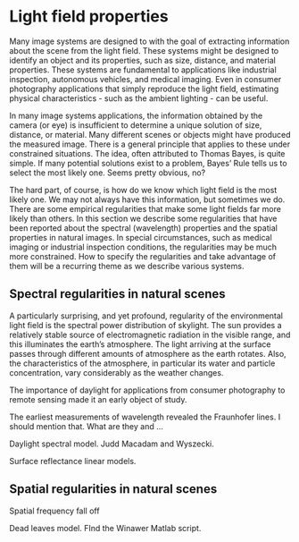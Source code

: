 # Light field properties {#sec-lightfield-properties}
Many image systems are designed to with the goal of extracting information about the scene from the light field. These systems might be designed to identify an object and its properties, such as size, distance, and material properties. These systems are fundamental to applications like industrial inspection, autonomous vehicles, and medical imaging. Even in consumer photography applications that simply reproduce the light field, estimating physical characteristics - such as the ambient lighting - can be useful.

In many image systems applications, the information obtained by the camera (or eye) is insufficient to determine a unique solution of size, distance, or material. Many different scenes or objects might have produced the measured image. There is a general principle that applies to these under constrained situations. The idea, often attributed to Thomas Bayes, is quite simple. If many potential solutions exist to a problem, Bayes' Rule tells us to select the most likely one.  Seems pretty obvious, no?

The hard part, of course, is how do we know which light field is the most likely one.  We may not always have this information, but sometimes we do.  There are some empirical regularities  that make some light fields far more likely than others. In this section we describe some regularities that have been reported about the spectral (wavelength) properties and the spatial properties in natural images. In special circumstances, such as medical imaging or industrial inspection conditions, the regularities may be much more constrained. How to specify the regularities and take advantage of them will be a recurring theme as we describe various systems.

## Spectral regularities in natural scenes
A particularly surprising, and yet profound, regularity of the environmental light field is the spectral power distribution of skylight. The sun provides a relatively stable source of electromagnetic radiation in the visible range, and this illuminates the earth's atmosphere. The light arriving at the surface passes through different amounts of atmosphere as the earth rotates. Also, the characteristics of the atmosphere, in particular its water and particle concentration, vary considerably as the weather changes.

The importance of daylight for applications from consumer photography to remote sensing made it an early object of study.

The earliest measurements of wavelength revealed the Fraunhofer lines. I should mention that. What are they and ...

Daylight spectral model. Judd Macadam and Wyszecki.

Surface reflectance linear models.

<!--# Moonlight regularities.  Used for space travel.https://chatgpt.com/share/67410dd0-ff54-8002-9b73-65294a849fe6  “The Potential of Moonlight Remote Sensing: A Systematic Assessment” explores the potential of using moonlight in remote sensing for nighttime Earth observation. The study uses data from VIIRS, the ISS, and UAV systems to evaluate moonlight’s capabilities.“Simulation Study of the Lunar Spectral Irradiances and the Earth-Based Moon Observation Geometry” focuses on modeling the spectral irradiance of moonlight using the Hapke model and its applications in satellite radiometric calibration.-->

## Spatial regularities in natural scenes

Spatial frequency fall off

Dead leaves model. FInd the Winawer Matlab script.
